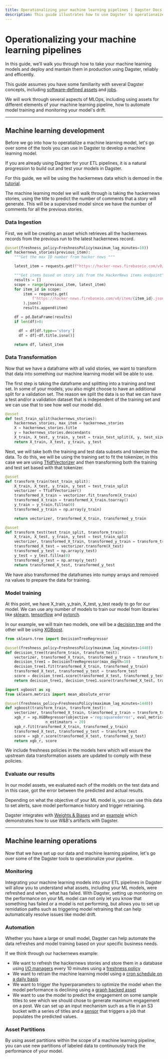 ```yaml
---
title: Operationalizing your machine learning pipelines | Dagster Docs
description: This guide illustrates how to use Dagster to operationaize your machine learning pipeline
---
```


# Operationalizing your machine learning pipelines

In this guide, we’ll walk you through how to take your machine learning models and deploy and mantain them in production using Dagster, reliably and efficently.

This guide assumes you have some familiarity with several Dagster concepts, including [software-defined assets](/concepts/assets/software-defined-assets) and [jobs](/concepts/ops-jobs-graphs/jobs).

We will work through several aspects of MLOps, including using assets for different elements of your machine learning pipeline, how to automate model training and monitoring your model's drift.

---

## Machine learning development

Before we go into how to operatialize a machine learning model, let's go over some of the tools you can use in Dagster to develop a machine learning model.

If you are already using Dagster for your ETL pipelines, it is a natural progression to build out and test your models in Dagster.

For this guide, we will be using the hackernews data which is demoed in the [tutorial](/docs/content/tutorial/).

The machine learning model we will walk through is taking the hackernews stories, using the title to predict the number of comments that a story will generate. This will be a supervised model since we have the number of comments for all the previous stories.

### Data Ingestion

First, we will be creating an asset which retrieves all the hackernews records from the previous run to the latest hackernews record.

```python file=/guides/dagster/ml_ops/ml_ops.py startafter=data_ingestion_start endbefore=data_ingestion_end
@asset(freshness_policy=FreshnessPolicy(maximum_lag_minutes=10))
def hackernews_stories(previous_item):
    """Get the max ID number from hacker news """

    latest_item = requests.get(f"https://hacker-news.firebaseio.com/v0/maxitem.json").json()

    """Get items based on story ids from the HackerNews items endpoint"""
    results = []
    scope = range(previous_item, latest_item)
    for item_id in scope:
        item = requests.get(
            f"https://hacker-news.firebaseio.com/v0/item/{item_id}.json"
        ).json()
        results.append(item)

    df = pd.DataFrame(results)
    if len(df)>0:

      df = df[df.type=='story']
      df = df[~df.title.isna()]

    return df, latest_item
```

### Data Transformation

Now that we have a dataframe with all valid stories, we want to transform that data into something our machine learning model will be able to use.

The first step is taking the dataframe and splitting into a training and test set. In some of your models, you also might choose to have an additional split for a validation set. The reason we split the data is so that we can have a test and/or a validation dataset that is independent of the training set and we can use that to see how well our model did.

```python file=/guides/dagster/ml_ops/ml_ops.py startafter=test_train_split_start endbefore=test_train_split_end
@asset
def test_train_split(hackernews_stories):
    hackernews_stories, max_item = hackernews_stories
    X = hackernews_stories.title
    y = hackernews_stories.descendants
    X_train, X_test, y_train, y_test = train_test_split(X, y, test_size=0.2)
    return X_train, X_test, y_train, y_test
```

Next, we will take both the training and test data subsets and tokenize the data. To do this, we will be using the training set to fit the tokenizer, in this case we are using [TfidfVectorizer](https://scikit-learn.org/stable/modules/generated/sklearn.feature_extraction.text.TfidfVectorizer.html) and then transforming both the training and test set based with that tokenizer.

```python file=/guides/dagster/ml_ops/ml_ops.py startafter=vectorizer_start endbefore=vectorizer_end
@asset
def transform_train(test_train_split):
    X_train, X_test, y_train, y_test = test_train_split
    vectorizer = TfidfVectorizer()
    transformed_X_train = vectorizer.fit_transform(X_train)
    transformed_X_train = transformed_X_train.toarray()
    y_train = y_train.fillna(0)
    transformed_y_train = np.array(y_train)

    return vectorizer, transformed_X_train, transformed_y_train

@asset
def transform_test(test_train_split, transform_train):
    X_train, X_test, y_train, y_test = test_train_split
    vectorizer, transformed_X_train, transformed_y_train = transform_train
    transformed_X_test = vectorizer.transform(X_test)
    transformed_y_test = np.array(y_test)
    y_test = y_test.fillna(0)
    transformed_y_test = np.array(y_test)
    return transformed_X_test, transformed_y_test
```

We have also transformed the dataframes into numpy arrays and removed na values to prepare the data for training.

### Model training

At this point, we have X_train, y_train, X_test, y_test ready to go for our model. We can use any number of models to train our model from libraries like [sklearn](https://scikit-learn.org/), [tensorflow](https://www.tensorflow.org/) and [pytorch](https://pytorch.org/).

In our example, we will train two models, one will be a [decision tree](https://scikit-learn.org/stable/modules/tree.html) and the other will be using [XGBoost](https://xgboost.readthedocs.io/en/stable/index.html).

```python file=/guides/dagster/ml_ops/ml_ops.py startafter=models_start endbefore=models_end
from sklearn.tree import DecisionTreeRegressor

@asset(freshness_policy=FreshnessPolicy(maximum_lag_minutes=1440))
def decision_tree(transform_train, transform_test):
    vectorizer, transformed_X_train, transformed_y_train = transform_train
    decision_tree1 = DecisionTreeRegressor(max_depth=10)
    decision_tree1.fit(transformed_X_train, transformed_y_train)
    transformed_X_test, transformed_y_test = transform_test
    score = decision_tree1.score(transformed_X_test, transformed_y_test)
    return decision_tree1, decision_tree1.score(transformed_X_test, transformed_y_test)

import xgboost as xg
from sklearn.metrics import mean_absolute_error

@asset(freshness_policy=FreshnessPolicy(maximum_lag_minutes=1440))
def xgboost(transform_train, transform_test):
    vectorizer, transformed_X_train, transformed_y_train = transform_train
    xgb_r = xg.XGBRegressor(objective ='reg:squarederror', eval_metric=mean_absolute_error,
                  n_estimators = 20)
    xgb_r.fit(transformed_X_train, transformed_y_train)
    transformed_X_test, transformed_y_test = transform_test
    score = xgb_r.score(transformed_X_test, transformed_y_test)
    return xgb_r, score
```
We include freshness policies in the models here which will ensure the upstream data transformation assets are updated to comply with these policies. 

### Evaluate our results

In our model assets, we evaluated each of the models on the test data and in this case, got the error between the predicted and actual results.

Depending on what the objective of your ML model is, you can use this data to set alerts, save model performance history and trigger retraining.

Dagster integrates with [Weights & Biases](/\_apidocs/libraries/dagster-wandb) and an [example](https://github.com/dagster-io/dagster/tree/master/examples/with_wandb) which demonstrates how to use W&B's artifacts with Dagster.

---

## Machine learning operations

Now that we have set up our data and machine learning pipeline, let's go over some of the Dagster tools to operationalize your pipeline.

### Monitoring

Integrating your machine learning models into your ETL pipelines in Dagster will allow you to understand what assets, including your ML models, were refreshed and when, what has failed. With Dagster, setting up monitoring on the performance on your ML model can not only let you know that something has failed or a model is not performing, but allows you to set up remidation paths such as triggering model retraining that can help automatically resolve issues like model drift. 

### Automation

Whether you have a large or small model, Dagster can help automate the data refreshes and model training based on your specific business needs.

If we think through our hackernews example:

- We want to refresh the hackernews stories and store them in a database using [I/O managers](/concepts/io-management/io-managers) every 10 minutes using a [freshness policy](/concepts/partitions-schedules-sensors/asset-sensors#freshness-policy-sensors)
- We want to retrain the machine learning model using a [cron schedule on a daily basis](/concepts/partitions-schedules-sensors/schedules#basic-schedules)
- We want to trigger the hyperparameters to optimize the model when the model performance is declining using a [graph backed asset](/concepts/assets/graph-backed-assets)
- We want to use the model to predict the engagement on some sample titles to see which we should chose to generate maximum engagement on a post. We can set up an input mechanism such as a file in an S3 bucket with a series of titles and a [sensor](concepts/partitions-schedules-sensors/sensors) that triggers a job that populates the predicted values.

### Asset Partitions

By using asset partitions within the scope of a machine learning pipeline, you can use new partitions of labeled data to continuously track the performance of your model.
